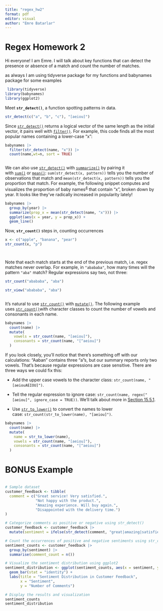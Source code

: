 ```yaml
---
title: "regex_hw2"
format: pdf
editor: visual
author: "Emre Batarlar"
---
```


# Regex Homework 2

Hi everyone! I am Emre. I will talk about key functions that can detect the presence or absence of a match and count the number of matches.

as always I am using tidyverse package for my functions and babynames package for some examples

```r
 library(tidyverse)
library(babynames)
library(ggplot2)


```

Meet **`str_detect()`**, a function spotting patterns in data.

```r
str_detect(c("a", "b", "c"), "[aeiou]")


```

Since [`str_detect()`](https://stringr.tidyverse.org/reference/str_detect.html) returns a logical vector of the same length as the initial vector, it pairs well with [`filter()`](https://dplyr.tidyverse.org/reference/filter.html). For example, this code finds all the most popular names containing a lower-case "x":

```r
babynames |> 
  filter(str_detect(name, "x")) |> 
  count(name,wt=n, sort = TRUE)



```

We can also use [`str_detect()`](https://stringr.tidyverse.org/reference/str_detect.html) with [`summarize()`](https://dplyr.tidyverse.org/reference/summarise.html) by pairing it with [`sum()`](https://rdrr.io/r/base/sum.html) or [`mean()`](https://rdrr.io/r/base/mean.html): `sum(str_detect(x, pattern))` tells you the number of observations that match and `mean(str_detect(x, pattern))` tells you the proportion that match. For example, the following snippet computes and visualizes the proportion of baby names^[4](https://r4ds.hadley.nz/regexps#fn4)^ that contain "x", broken down by year. It looks like they've radically increased in popularity lately!

```r
babynames |> 
  group_by(year) |> 
  summarize(prop_x = mean(str_detect(name, "x"))) |> 
  ggplot(aes(x = year, y = prop_x)) + 
  geom_line()

```

Now, **`str_count()`** steps in, counting occurrences

```r
x <- c("apple", "banana", "pear")
str_count(x, "p")




```

Note that each match starts at the end of the previous match, i.e. regex matches never overlap. For example, in `"abababa"`, how many times will the pattern `"aba"` match? Regular expressions say two, not three:

```r
str_count("abababa", "aba")

str_view("abababa", "aba")



```

It's natural to use [`str_count()`](https://stringr.tidyverse.org/reference/str_count.html) with [`mutate()`](https://dplyr.tidyverse.org/reference/mutate.html). The following example uses [`str_count()`](https://stringr.tidyverse.org/reference/str_count.html)with character classes to count the number of vowels and consonants in each name.

```r
babynames |> 
  count(name) |> 
  mutate(
    vowels = str_count(name, "[aeiou]"),
    consonants = str_count(name, "[^aeiou]")
  )


```

If you look closely, you'll notice that there's something off with our calculations: "Aaban" contains three "a"s, but our summary reports only two vowels. That's because regular expressions are case sensitive. There are three ways we could fix this:

-   Add the upper case vowels to the character class: `str_count(name, "[aeiouAEIOU]")`.

-   Tell the regular expression to ignore case: `str_count(name, regex("[aeiou]", ignore_case = TRUE))`. We'll talk about more in [Section 15.5.1](https://r4ds.hadley.nz/regexps#sec-flags).

-   Use [`str_to_lower()`](https://stringr.tidyverse.org/reference/case.html) to convert the names to lower case: `str_count(str_to_lower(name), "[aeiou]")`.

```r
babynames |> 
  count(name) |> 
  mutate(
    name = str_to_lower(name),
    vowels = str_count(name, "[aeiou]"),
    consonants = str_count(name, "[^aeiou]")
  )

```

# BONUS Example

```{}
```

```r
# Sample dataset
customer_feedback <- tibble(
  comment = c("Great service! Very satisfied.", 
              "Not happy with the product.", 
              "Amazing experience. Will buy again.", 
              "Disappointed with the delivery time.")
)

# Categorize comments as positive or negative using str_detect()
customer_feedback <- customer_feedback |> 
  mutate(sentiment = ifelse(str_detect(comment, "great|amazing|satisfied"), "positive", "negative"))

# Count the occurrences of positive and negative sentiments using str_count()
sentiment_counts <- customer_feedback |> 
  group_by(sentiment) |> 
  summarise(comment_count = n())

# Visualize the sentiment distribution using ggplot2
sentiment_distribution <- ggplot(sentiment_counts, aes(x = sentiment, y = comment_count, fill = sentiment)) +
  geom_bar(stat = "identity") +
  labs(title = "Sentiment Distribution in Customer Feedback",
       x = "Sentiment",
       y = "Number of Comments")

# Display the results and visualization
sentiment_counts
sentiment_distribution

```

```         
```
